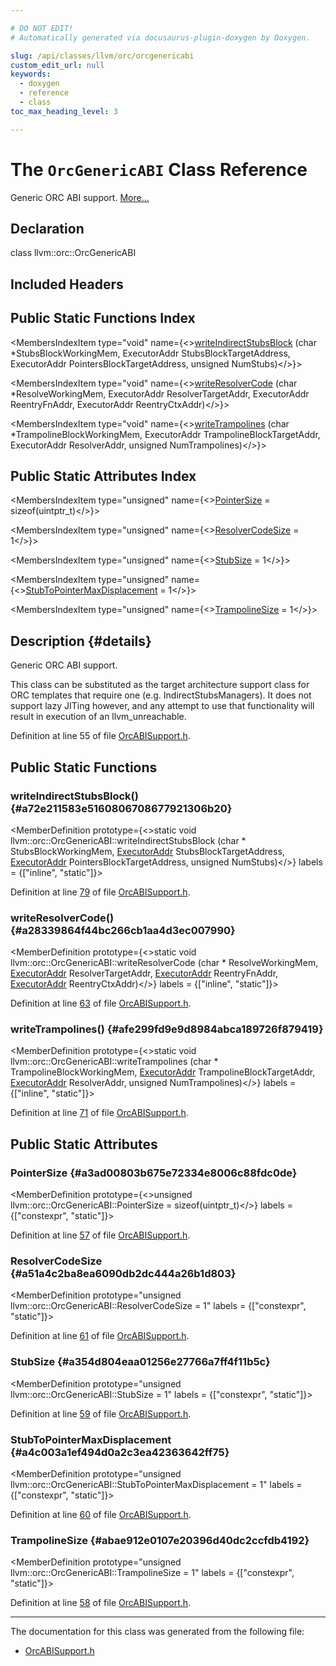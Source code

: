 ```yaml
---

# DO NOT EDIT!
# Automatically generated via docusaurus-plugin-doxygen by Doxygen.

slug: /api/classes/llvm/orc/orcgenericabi
custom_edit_url: null
keywords:
  - doxygen
  - reference
  - class
toc_max_heading_level: 3

---
```





# The `OrcGenericABI` Class Reference

<DoxygenPage pluginConfig={pluginConfig}>

Generic ORC ABI support. <a href="#details">More...</a>

## Declaration

<CodeBlock>class llvm::orc::OrcGenericABI</CodeBlock>

## Included Headers

<IncludesList>
<IncludesListItem
  filePath="llvm/ExecutionEngine/Orc/OrcABISupport.h"
  permalink="/docs/api/files/include/include/llvm/include/llvm/executionengine/include/llvm/executionengine/orc/orcabisupport-h"
  isLocal="true" />
</IncludesList>

## Public Static Functions Index

<MembersIndex>

<MembersIndexItem
  type="void"
  name={<><a href="#a72e211583e5160806708677921306b20">writeIndirectStubsBlock</a> (char &#42;StubsBlockWorkingMem, ExecutorAddr StubsBlockTargetAddress, ExecutorAddr PointersBlockTargetAddress, unsigned NumStubs)</>}>
</MembersIndexItem>

<MembersIndexItem
  type="void"
  name={<><a href="#a28339864f44bc266cb1aa4d3ec007990">writeResolverCode</a> (char &#42;ResolveWorkingMem, ExecutorAddr ResolverTargetAddr, ExecutorAddr ReentryFnAddr, ExecutorAddr ReentryCtxAddr)</>}>
</MembersIndexItem>

<MembersIndexItem
  type="void"
  name={<><a href="#afe299fd9e9d8984abca189726f879419">writeTrampolines</a> (char &#42;TrampolineBlockWorkingMem, ExecutorAddr TrampolineBlockTargetAddr, ExecutorAddr ResolverAddr, unsigned NumTrampolines)</>}>
</MembersIndexItem>

</MembersIndex>

## Public Static Attributes Index

<MembersIndex>

<MembersIndexItem
  type="unsigned"
  name={<><a href="#a3ad00803b675e72334e8006c88fdc0de">PointerSize</a> = sizeof(uintptr&#95;t)</>}>
</MembersIndexItem>

<MembersIndexItem
  type="unsigned"
  name={<><a href="#a51a4c2ba8ea6090db2dc444a26b1d803">ResolverCodeSize</a> = 1</>}>
</MembersIndexItem>

<MembersIndexItem
  type="unsigned"
  name={<><a href="#a354d804eaa01256e27766a7ff4f11b5c">StubSize</a> = 1</>}>
</MembersIndexItem>

<MembersIndexItem
  type="unsigned"
  name={<><a href="#a4c003a1ef494d0a2c3ea42363642ff75">StubToPointerMaxDisplacement</a> = 1</>}>
</MembersIndexItem>

<MembersIndexItem
  type="unsigned"
  name={<><a href="#abae912e0107e20396d40dc2ccfdb4192">TrampolineSize</a> = 1</>}>
</MembersIndexItem>

</MembersIndex>

## Description {#details}

Generic ORC ABI support.

This class can be substituted as the target architecture support class for ORC templates that require one (e.g. IndirectStubsManagers). It does not support lazy JITing however, and any attempt to use that functionality will result in execution of an llvm&#95;unreachable.

Definition at line 55 of file <a href="/docs/api/files/include/include/llvm/include/llvm/executionengine/include/llvm/executionengine/orc/orcabisupport-h">OrcABISupport.h</a>.

<SectionDefinition>

## Public Static Functions

### writeIndirectStubsBlock() {#a72e211583e5160806708677921306b20}

<MemberDefinition
  prototype={<>static void llvm::orc::OrcGenericABI::writeIndirectStubsBlock (char &#42; StubsBlockWorkingMem, <a href="/docs/api/classes/llvm/orc/executoraddr">ExecutorAddr</a> StubsBlockTargetAddress, <a href="/docs/api/classes/llvm/orc/executoraddr">ExecutorAddr</a> PointersBlockTargetAddress, unsigned NumStubs)</>}
  labels = {["inline", "static"]}>

Definition at line <a href="/docs/api/files/include/include/llvm/include/llvm/executionengine/include/llvm/executionengine/orc/orcabisupport-h/#l00079">79</a> of file <a href="/docs/api/files/include/include/llvm/include/llvm/executionengine/include/llvm/executionengine/orc/orcabisupport-h">OrcABISupport.h</a>.
</MemberDefinition>

### writeResolverCode() {#a28339864f44bc266cb1aa4d3ec007990}

<MemberDefinition
  prototype={<>static void llvm::orc::OrcGenericABI::writeResolverCode (char &#42; ResolveWorkingMem, <a href="/docs/api/classes/llvm/orc/executoraddr">ExecutorAddr</a> ResolverTargetAddr, <a href="/docs/api/classes/llvm/orc/executoraddr">ExecutorAddr</a> ReentryFnAddr, <a href="/docs/api/classes/llvm/orc/executoraddr">ExecutorAddr</a> ReentryCtxAddr)</>}
  labels = {["inline", "static"]}>

Definition at line <a href="/docs/api/files/include/include/llvm/include/llvm/executionengine/include/llvm/executionengine/orc/orcabisupport-h/#l00063">63</a> of file <a href="/docs/api/files/include/include/llvm/include/llvm/executionengine/include/llvm/executionengine/orc/orcabisupport-h">OrcABISupport.h</a>.
</MemberDefinition>

### writeTrampolines() {#afe299fd9e9d8984abca189726f879419}

<MemberDefinition
  prototype={<>static void llvm::orc::OrcGenericABI::writeTrampolines (char &#42; TrampolineBlockWorkingMem, <a href="/docs/api/classes/llvm/orc/executoraddr">ExecutorAddr</a> TrampolineBlockTargetAddr, <a href="/docs/api/classes/llvm/orc/executoraddr">ExecutorAddr</a> ResolverAddr, unsigned NumTrampolines)</>}
  labels = {["inline", "static"]}>

Definition at line <a href="/docs/api/files/include/include/llvm/include/llvm/executionengine/include/llvm/executionengine/orc/orcabisupport-h/#l00071">71</a> of file <a href="/docs/api/files/include/include/llvm/include/llvm/executionengine/include/llvm/executionengine/orc/orcabisupport-h">OrcABISupport.h</a>.
</MemberDefinition>

</SectionDefinition>

<SectionDefinition>

## Public Static Attributes

### PointerSize {#a3ad00803b675e72334e8006c88fdc0de}

<MemberDefinition
  prototype={<>unsigned llvm::orc::OrcGenericABI::PointerSize = sizeof(uintptr&#95;t)</>}
  labels = {["constexpr", "static"]}>

Definition at line <a href="/docs/api/files/include/include/llvm/include/llvm/executionengine/include/llvm/executionengine/orc/orcabisupport-h/#l00057">57</a> of file <a href="/docs/api/files/include/include/llvm/include/llvm/executionengine/include/llvm/executionengine/orc/orcabisupport-h">OrcABISupport.h</a>.
</MemberDefinition>

### ResolverCodeSize {#a51a4c2ba8ea6090db2dc444a26b1d803}

<MemberDefinition
  prototype="unsigned llvm::orc::OrcGenericABI::ResolverCodeSize = 1"
  labels = {["constexpr", "static"]}>

Definition at line <a href="/docs/api/files/include/include/llvm/include/llvm/executionengine/include/llvm/executionengine/orc/orcabisupport-h/#l00061">61</a> of file <a href="/docs/api/files/include/include/llvm/include/llvm/executionengine/include/llvm/executionengine/orc/orcabisupport-h">OrcABISupport.h</a>.
</MemberDefinition>

### StubSize {#a354d804eaa01256e27766a7ff4f11b5c}

<MemberDefinition
  prototype="unsigned llvm::orc::OrcGenericABI::StubSize = 1"
  labels = {["constexpr", "static"]}>

Definition at line <a href="/docs/api/files/include/include/llvm/include/llvm/executionengine/include/llvm/executionengine/orc/orcabisupport-h/#l00059">59</a> of file <a href="/docs/api/files/include/include/llvm/include/llvm/executionengine/include/llvm/executionengine/orc/orcabisupport-h">OrcABISupport.h</a>.
</MemberDefinition>

### StubToPointerMaxDisplacement {#a4c003a1ef494d0a2c3ea42363642ff75}

<MemberDefinition
  prototype="unsigned llvm::orc::OrcGenericABI::StubToPointerMaxDisplacement = 1"
  labels = {["constexpr", "static"]}>

Definition at line <a href="/docs/api/files/include/include/llvm/include/llvm/executionengine/include/llvm/executionengine/orc/orcabisupport-h/#l00060">60</a> of file <a href="/docs/api/files/include/include/llvm/include/llvm/executionengine/include/llvm/executionengine/orc/orcabisupport-h">OrcABISupport.h</a>.
</MemberDefinition>

### TrampolineSize {#abae912e0107e20396d40dc2ccfdb4192}

<MemberDefinition
  prototype="unsigned llvm::orc::OrcGenericABI::TrampolineSize = 1"
  labels = {["constexpr", "static"]}>

Definition at line <a href="/docs/api/files/include/include/llvm/include/llvm/executionengine/include/llvm/executionengine/orc/orcabisupport-h/#l00058">58</a> of file <a href="/docs/api/files/include/include/llvm/include/llvm/executionengine/include/llvm/executionengine/orc/orcabisupport-h">OrcABISupport.h</a>.
</MemberDefinition>

</SectionDefinition>

<hr/>

The documentation for this class was generated from the following file:

<ul>
<li><a href="/docs/api/files/include/include/llvm/include/llvm/executionengine/include/llvm/executionengine/orc/orcabisupport-h">OrcABISupport.h</a></li>
</ul>

</DoxygenPage>
